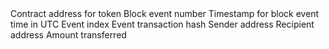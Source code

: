<ParamField path="contract_address">
Contract address for token
</ParamField>
<ParamField path="evt_block_number">
Block event number
</ParamField>
<ParamField path="evt_block_time">
Timestamp for block event time in UTC
</ParamField>
<ParamField path="evt_index">
Event index
</ParamField>
<ParamField path="evt_tx_hash">
Event transaction hash
</ParamField>
<ParamField path="from">
Sender address
</ParamField>
<ParamField path="to">
Recipient address
</ParamField>
<ParamField path="value">
Amount transferred
</ParamField>
